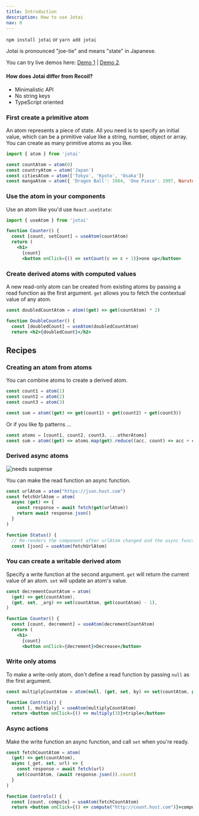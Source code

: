 ```yaml
---
title: Introduction
description: How to use Jotai
nav: 0
---
```


`npm install jotai` or `yarn add jotai`

Jotai is pronounced "joe-tie" and means "state" in Japanese.

You can try live demos here:
[Demo 1](https://codesandbox.io/s/jotai-demo-47wvh) |
[Demo 2](https://codesandbox.io/s/jotai-demo-forked-x2g5d).

#### How does Jotai differ from Recoil?

- Minimalistic API
- No string keys
- TypeScript oriented

### First create a primitive atom

An atom represents a piece of state. All you need is to specify an initial
value, which can be a primitive value like a string, number, object or
array. You can create as many primitive atoms as you like.

```jsx
import { atom } from 'jotai'

const countAtom = atom(0)
const countryAtom = atom('Japan')
const citiesAtom = atom(['Tokyo', 'Kyoto', 'Osaka'])
const mangaAtom = atom({ 'Dragon Ball': 1984, 'One Piece': 1997, Naruto: 1999 })
```

### Use the atom in your components

Use an atom like you'd use `React.useState`:

```jsx
import { useAtom } from 'jotai'

function Counter() {
  const [count, setCount] = useAtom(countAtom)
  return (
    <h1>
      {count}
      <button onClick={() => setCount(c => c + 1)}>one up</button>
```

### Create derived atoms with computed values

A new read-only atom can be created from existing atoms by passing a read
function as the first argument. `get` allows you to fetch the contextual value
of any atom.

```jsx
const doubledCountAtom = atom((get) => get(countAtom) * 2)

function DoubleCounter() {
  const [doubledCount] = useAtom(doubledCountAtom)
  return <h2>{doubledCount}</h2>
```

## Recipes

### Creating an atom from atoms

You can combine atoms to create a derived atom.

```jsx
const count1 = atom(1)
const count2 = atom(2)
const count3 = atom(3)

const sum = atom((get) => get(count1) + get(count2) + get(count3))
```

Or if you like fp patterns ...

```jsx
const atoms = [count1, count2, count3, ...otherAtoms]
const sum = atom((get) => atoms.map(get).reduce((acc, count) => acc + count))
```

### Derived async atoms

<img
  src="https://img.shields.io/badge/-needs_suspense-black"
  alt="needs suspense"
/>

You can make the read function an async function.

```jsx
const urlAtom = atom("https://json.host.com")
const fetchUrlAtom = atom(
  async (get) => {
    const response = await fetch(get(urlAtom))
    return await response.json()
  }
)

function Status() {
  // Re-renders the component after urlAtom changed and the async function above concludes
  const [json] = useAtom(fetchUrlAtom)
```

### You can create a writable derived atom

Specify a write function at the second argument. `get` will return the current
value of an atom. `set` will update an atom's value.

```jsx
const decrementCountAtom = atom(
  (get) => get(countAtom),
  (get, set, _arg) => set(countAtom, get(countAtom) - 1),
)

function Counter() {
  const [count, decrement] = useAtom(decrementCountAtom)
  return (
    <h1>
      {count}
      <button onClick={decrement}>Decrease</button>
```

### Write only atoms

To make a write-only atom, don't define a read function by passing `null` as the
first argument.

```jsx
const multiplyCountAtom = atom(null, (get, set, by) => set(countAtom, get(countAtom) * by))

function Controls() {
  const [, multiply] = useAtom(multiplyCountAtom)
  return <button onClick={() => multiply(3)}>triple</button>
```

### Async actions

Make the write function an async function, and call `set` when you're ready.

```jsx
const fetchCountAtom = atom(
  (get) => get(countAtom),
  async (_get, set, url) => {
    const response = await fetch(url)
    set(countAtom, (await response.json()).count)
  }
)

function Controls() {
  const [count, compute] = useAtom(fetchCountAtom)
  return <button onClick={() => compute("http://count.host.com")}>compute</button>
```
